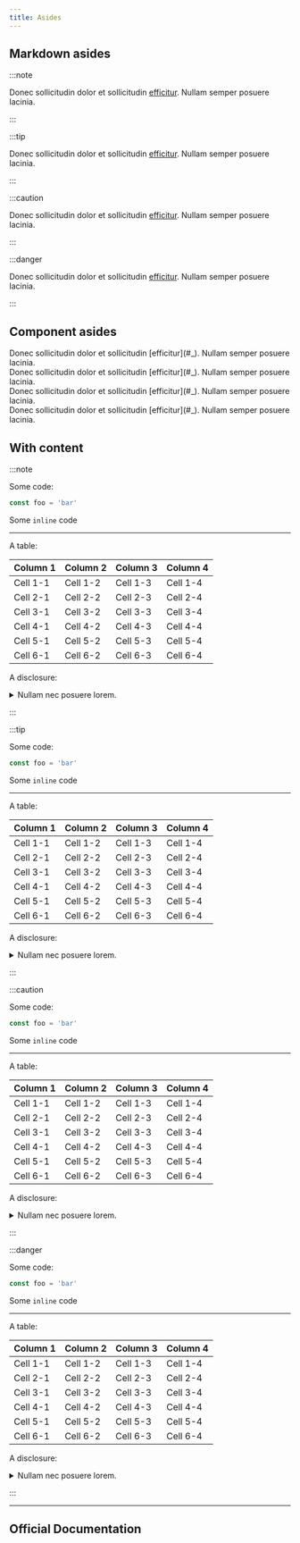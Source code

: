 ```yaml
---
title: Asides
---
```



## Markdown asides

:::note

Donec sollicitudin dolor et sollicitudin [efficitur](#_). Nullam semper posuere lacinia.

:::

:::tip

Donec sollicitudin dolor et sollicitudin [efficitur](#_). Nullam semper posuere lacinia.

:::

:::caution

Donec sollicitudin dolor et sollicitudin [efficitur](#_). Nullam semper posuere lacinia.

:::

:::danger

Donec sollicitudin dolor et sollicitudin [efficitur](#_). Nullam semper posuere lacinia.

:::

## Component asides


<Aside>
  Donec sollicitudin dolor et sollicitudin [efficitur](#_). Nullam semper
  posuere lacinia.
</Aside>

<Aside type="tip">
  Donec sollicitudin dolor et sollicitudin [efficitur](#_). Nullam semper
  posuere lacinia.
</Aside>

<Aside type="caution">
  Donec sollicitudin dolor et sollicitudin [efficitur](#_). Nullam semper
  posuere lacinia.
</Aside>

<Aside type="danger">
  Donec sollicitudin dolor et sollicitudin [efficitur](#_). Nullam semper
  posuere lacinia.
</Aside>

## With content

:::note

Some code:

```js
const foo = 'bar'
```

Some `inline` code

---

A table:

| Column 1 | Column 2 | Column 3 | Column 4 |
| -------- | -------- | -------- | -------- |
| Cell 1-1 | Cell 1-2 | Cell 1-3 | Cell 1-4 |
| Cell 2-1 | Cell 2-2 | Cell 2-3 | Cell 2-4 |
| Cell 3-1 | Cell 3-2 | Cell 3-3 | Cell 3-4 |
| Cell 4-1 | Cell 4-2 | Cell 4-3 | Cell 4-4 |
| Cell 5-1 | Cell 5-2 | Cell 5-3 | Cell 5-4 |
| Cell 6-1 | Cell 6-2 | Cell 6-3 | Cell 6-4 |

A disclosure:

<details>
<summary>Nullam nec posuere lorem.</summary>

Aenean tempor, orci eget ullamcorper luctus, nisl turpis pharetra mauris, sit amet tristique elit orci et sem. Aenean odio purus, suscipit quis accumsan in, blandit at ex.

</details>

:::

:::tip

Some code:

```js
const foo = 'bar'
```

Some `inline` code

---

A table:

| Column 1 | Column 2 | Column 3 | Column 4 |
| -------- | -------- | -------- | -------- |
| Cell 1-1 | Cell 1-2 | Cell 1-3 | Cell 1-4 |
| Cell 2-1 | Cell 2-2 | Cell 2-3 | Cell 2-4 |
| Cell 3-1 | Cell 3-2 | Cell 3-3 | Cell 3-4 |
| Cell 4-1 | Cell 4-2 | Cell 4-3 | Cell 4-4 |
| Cell 5-1 | Cell 5-2 | Cell 5-3 | Cell 5-4 |
| Cell 6-1 | Cell 6-2 | Cell 6-3 | Cell 6-4 |

A disclosure:

<details>
<summary>Nullam nec posuere lorem.</summary>

Aenean tempor, orci eget ullamcorper luctus, nisl turpis pharetra mauris, sit amet tristique elit orci et sem. Aenean odio purus, suscipit quis accumsan in, blandit at ex.

</details>

:::

:::caution

Some code:

```js
const foo = 'bar'
```

Some `inline` code

---

A table:

| Column 1 | Column 2 | Column 3 | Column 4 |
| -------- | -------- | -------- | -------- |
| Cell 1-1 | Cell 1-2 | Cell 1-3 | Cell 1-4 |
| Cell 2-1 | Cell 2-2 | Cell 2-3 | Cell 2-4 |
| Cell 3-1 | Cell 3-2 | Cell 3-3 | Cell 3-4 |
| Cell 4-1 | Cell 4-2 | Cell 4-3 | Cell 4-4 |
| Cell 5-1 | Cell 5-2 | Cell 5-3 | Cell 5-4 |
| Cell 6-1 | Cell 6-2 | Cell 6-3 | Cell 6-4 |

A disclosure:

<details>
<summary>Nullam nec posuere lorem.</summary>

Aenean tempor, orci eget ullamcorper luctus, nisl turpis pharetra mauris, sit amet tristique elit orci et sem. Aenean odio purus, suscipit quis accumsan in, blandit at ex.

</details>

:::

:::danger

Some code:

```js
const foo = 'bar'
```

Some `inline` code

---

A table:

| Column 1 | Column 2 | Column 3 | Column 4 |
| -------- | -------- | -------- | -------- |
| Cell 1-1 | Cell 1-2 | Cell 1-3 | Cell 1-4 |
| Cell 2-1 | Cell 2-2 | Cell 2-3 | Cell 2-4 |
| Cell 3-1 | Cell 3-2 | Cell 3-3 | Cell 3-4 |
| Cell 4-1 | Cell 4-2 | Cell 4-3 | Cell 4-4 |
| Cell 5-1 | Cell 5-2 | Cell 5-3 | Cell 5-4 |
| Cell 6-1 | Cell 6-2 | Cell 6-3 | Cell 6-4 |

A disclosure:

<details>
<summary>Nullam nec posuere lorem.</summary>

Aenean tempor, orci eget ullamcorper luctus, nisl turpis pharetra mauris, sit amet tristique elit orci et sem. Aenean odio purus, suscipit quis accumsan in, blandit at ex.

</details>

:::


---

## Official Documentation

<CardGrid>
    <LinkCard title="Component Aside Documentation" href="https://starlight.astro.build/components/asides/" />
    <LinkCard title="Markdown Aside Documentation" href="https://starlight.astro.build/guides/authoring-content/#asides" />
</CardGrid>
